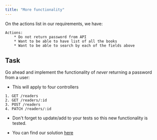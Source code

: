 ```yaml
---
title: "More functionality"
---
```


On the actions list in our requirements, we have:

```
Actions:
	* Do not return password from API
	* Want to be able to have list of all the books
	* Want to be able to search by each of the fields above
```

## Task
Go ahead and implement the functionality of *never* returning a password from a user:

- This will apply to four controllers

```
1. GET /readers
2. GET /readers/:id
3. POST /readers
4. PATCH /readers/:id
```

-  Don't forget to update/add to your tests so this new functionality is tested.

- You can find our solution [here](https://github.com/MCRcodes/book-library-api/commit/238c41c6c774948bf29b845d39b984731d8f13a4)
